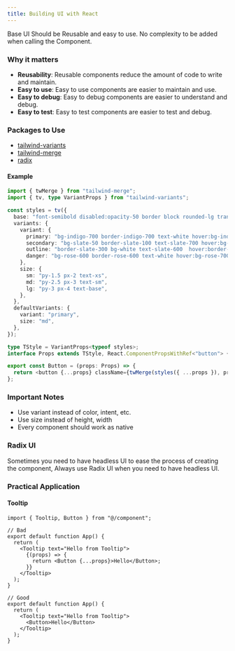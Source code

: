 ```yaml
---
title: Building UI with React
---
```


Base UI Should be Reusable and easy to use. No complexity to be added when calling the Component.

### Why it matters

- **Reusability**: Reusable components reduce the amount of code to write and maintain.
- **Easy to use**: Easy to use components are easier to maintain and use.
- **Easy to debug**: Easy to debug components are easier to understand and debug.
- **Easy to test**: Easy to test components are easier to test and debug.

### Packages to Use

- [tailwind-variants](https://www.tailwind-variants.org/)
- [tailwind-merge](https://www.npmjs.com/package/tailwind-merge)
- [radix](https://www.radix-ui.com/)

#### Example

```ts
import { twMerge } from "tailwind-merge";
import { tv, type VariantProps } from "tailwind-variants";

const styles = tv({
  base: "font-semibold disabled:opacity-50 border block rounded-lg transition duration-150",
  variants: {
    variant: {
      primary: "bg-indigo-700 border-indigo-700 text-white hover:bg-indigo-60 hover:border-indigo-600",
      secondary: "bg-slate-50 border-slate-100 text-slate-700 hover:bg-slate-200 hover:border-slate-200",
      outline: "border-slate-300 bg-white text-slate-600  hover:border-slate-400",
      danger: "bg-rose-600 border-rose-600 text-white hover:bg-rose-700 hover:border-rose-700",
    },
    size: {
      sm: "py-1.5 px-2 text-xs",
      md: "py-2.5 px-3 text-sm",
      lg: "py-3 px-4 text-base",
    },
  },
  defaultVariants: {
    variant: "primary",
    size: "md",
  },
});

type TStyle = VariantProps<typeof styles>;
interface Props extends TStyle, React.ComponentPropsWithRef<"button"> {}

export const Button = (props: Props) => {
  return <button {...props} className={twMerge(styles({ ...props }), props.className)} />;
};
```

### Important Notes

- Use variant instead of color, intent, etc.
- Use size instead of height, width
- Every component should work as native

### Radix UI

Sometimes you need to have headless UI to ease the process of creating the component, Always use Radix UI when you need to have headless UI.

### Practical Application

#### Tooltip

```tsx
import { Tooltip, Button } from "@/component";

// Bad
export default function App() {
  return (
    <Tooltip text="Hello from Tooltip">
      {(props) => {
        return <Button {...props}>Hello</Button>;
      }}
    </Tooltip>
  );
}

// Good
export default function App() {
  return (
    <Tooltip text="Hello from Tooltip">
      <Button>Hello</Button>
    </Tooltip>
  );
}
```
